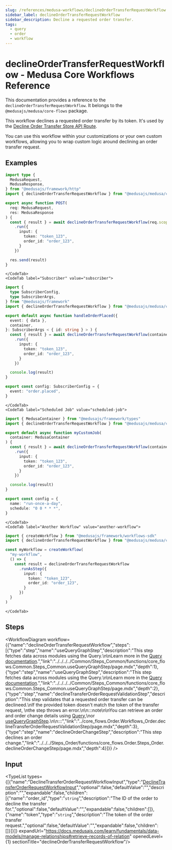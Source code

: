 ```yaml
---
slug: /references/medusa-workflows/declineOrderTransferRequestWorkflow
sidebar_label: declineOrderTransferRequestWorkflow
sidebar_description: Decline a requested order transfer.
tags:
  - query
  - order
  - workflow
---
```



# declineOrderTransferRequestWorkflow - Medusa Core Workflows Reference

This documentation provides a reference to the `declineOrderTransferRequestWorkflow`. It belongs to the `@medusajs/medusa/core-flows` package.

This workflow declines a requested order transfer by its token. It's used by the
[Decline Order Transfer Store API Route](https://docs.medusajs.com/api/store#orders\_postordersidtransferdecline).

You can use this workflow within your customizations or your own custom workflows, allowing you to wrap custom logic around declining an order transfer request.

<SourceCodeLink link="https://github.com/medusajs/medusa/blob/644c8b9d3022fb4bc4ec6760ee4fed93b92d1b96/packages/core/core-flows/src/order/workflows/transfer/decline-order-transfer.ts#L112" />

## Examples

<CodeTabs group="workflow-exection">
    <CodeTab label="API Route" value="api-route">
    
```ts title="src/api/workflow/route.ts"
import type {
  MedusaRequest,
  MedusaResponse,
} from "@medusajs/framework/http"
import { declineOrderTransferRequestWorkflow } from "@medusajs/medusa/core-flows"

export async function POST(
  req: MedusaRequest,
  res: MedusaResponse
) {
  const { result } = await declineOrderTransferRequestWorkflow(req.scope)
    .run({
      input: {
        token: "token_123",
        order_id: "order_123",
      }
    })

  res.send(result)
}
```

    </CodeTab>
    <CodeTab label="Subscriber" value="subscriber">
    
```ts title="src/subscribers/order-placed.ts"
import {
  type SubscriberConfig,
  type SubscriberArgs,
} from "@medusajs/framework"
import { declineOrderTransferRequestWorkflow } from "@medusajs/medusa/core-flows"

export default async function handleOrderPlaced({
  event: { data },
  container,
}: SubscriberArgs < { id: string } > ) {
  const { result } = await declineOrderTransferRequestWorkflow(container)
    .run({
      input: {
        token: "token_123",
        order_id: "order_123",
      }
    })

  console.log(result)
}

export const config: SubscriberConfig = {
  event: "order.placed",
}
```

    </CodeTab>
    <CodeTab label="Scheduled Job" value="scheduled-job">
    
```ts title="src/jobs/message-daily.ts"
import { MedusaContainer } from "@medusajs/framework/types"
import { declineOrderTransferRequestWorkflow } from "@medusajs/medusa/core-flows"

export default async function myCustomJob(
  container: MedusaContainer
) {
  const { result } = await declineOrderTransferRequestWorkflow(container)
    .run({
      input: {
        token: "token_123",
        order_id: "order_123",
      }
    })

  console.log(result)
}

export const config = {
  name: "run-once-a-day",
  schedule: "0 0 * * *",
}
```

    </CodeTab>
    <CodeTab label="Another Workflow" value="another-workflow">
    
```ts title="src/workflows/my-workflow.ts"
import { createWorkflow } from "@medusajs/framework/workflows-sdk"
import { declineOrderTransferRequestWorkflow } from "@medusajs/medusa/core-flows"

const myWorkflow = createWorkflow(
  "my-workflow",
  () => {
    const result = declineOrderTransferRequestWorkflow
      .runAsStep({
        input: {
          token: "token_123",
          order_id: "order_123",
        }
      })
  }
)
```

    </CodeTab>
  </CodeTabs>

## Steps

<WorkflowDiagram workflow={{"name":"declineOrderTransferRequestWorkflow","steps":[{"type":"step","name":"useQueryGraphStep","description":"This step fetches data across modules using the Query.\n\nLearn more in the [Query documentation](https://docs.medusajs.com/learn/fundamentals/module-links/query).","link":"../../../../Common/Steps_Common/functions/core_flows.Common.Steps_Common.useQueryGraphStep/page.mdx","depth":1},{"type":"step","name":"useQueryGraphStep","description":"This step fetches data across modules using the Query.\n\nLearn more in the [Query documentation](https://docs.medusajs.com/learn/fundamentals/module-links/query).","link":"../../../../Common/Steps_Common/functions/core_flows.Common.Steps_Common.useQueryGraphStep/page.mdx","depth":2},{"type":"step","name":"declineTransferOrderRequestValidationStep","description":"This step validates that a requested order transfer can be declineed.\nIf the provided token doesn't match the token of the transfer request, \nthe step throws an error.\n\n:::note\n\nYou can retrieve an order and order change details using [Query](https://docs.medusajs.com/learn/fundamentals/module-links/query),\nor [useQueryGraphStep](https://docs.medusajs.com/resources/references/medusa-workflows/steps/useQueryGraphStep).\n\n:::","link":"../core_flows.Order.Workflows_Order.declineTransferOrderRequestValidationStep/page.mdx","depth":3},{"type":"step","name":"declineOrderChangeStep","description":"This step declines an order change.","link":"../../../Steps_Order/functions/core_flows.Order.Steps_Order.declineOrderChangeStep/page.mdx","depth":4}]}} />

## Input

<TypeList types={[{"name":"DeclineTransferOrderRequestWorkflowInput","type":"[DeclineTransferOrderRequestWorkflowInput](../../../../../types/WorkflowTypes/OrderWorkflow/types/types.WorkflowTypes.OrderWorkflow.DeclineTransferOrderRequestWorkflowInput/page.mdx)","optional":false,"defaultValue":"","description":"","expandable":false,"children":[{"name":"order_id","type":"`string`","description":"The ID of the order to decline the transfer for.","optional":false,"defaultValue":"","expandable":false,"children":[]},{"name":"token","type":"`string`","description":"The token of the order transfer request.","optional":false,"defaultValue":"","expandable":false,"children":[]}]}]} expandUrl="https://docs.medusajs.com/learn/fundamentals/data-models/manage-relationships#retrieve-records-of-relation" openedLevel={1} sectionTitle="declineOrderTransferRequestWorkflow"/>
